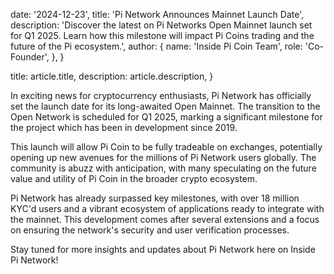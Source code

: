  date: '2024-12-23',
  title: 'Pi Network Announces Mainnet Launch Date',
  description:
    'Discover the latest on Pi Networks Open Mainnet launch set for Q1 2025. Learn how this milestone will impact Pi Coins trading and the future of the Pi ecosystem.',
  author: {
    name: 'Inside Pi Coin Team',
    role: 'Co-Founder',
  },
}

  title: article.title,
  description: article.description,
}

In exciting news for cryptocurrency enthusiasts, Pi Network has officially set the launch date for its long-awaited Open Mainnet. The transition to the Open Network is scheduled for Q1 2025, marking a significant milestone for the project which has been in development since 2019.

This launch will allow Pi Coin to be fully tradeable on exchanges, potentially opening up new avenues for the millions of Pi Network users globally. The community is abuzz with anticipation, with many speculating on the future value and utility of Pi Coin in the broader crypto ecosystem.

Pi Network has already surpassed key milestones, with over 18 million KYC'd users and a vibrant ecosystem of applications ready to integrate with the mainnet. This development comes after several extensions and a focus on ensuring the network's security and user verification processes.

Stay tuned for more insights and updates about Pi Network here on Inside Pi Network!
